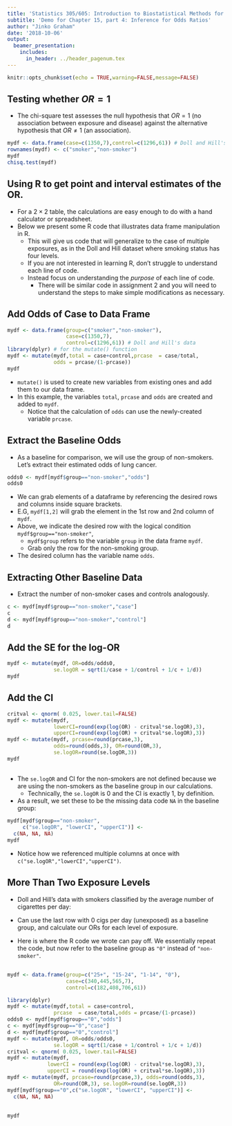 ```yaml
---
title: 'Statistics 305/605: Introduction to Biostatistical Methods for Health Sciences'
subtitle: 'Demo for Chapter 15, part 4: Inference for Odds Ratios'
author: "Jinko Graham"
date: '2018-10-06'
output: 
  beamer_presentation:
    includes:
      in_header: ../header_pagenum.tex
---
```


```r
knitr::opts_chunk$set(echo = TRUE,warning=FALSE,message=FALSE)
```

## Testing whether $OR=1$

* The chi-square test assesses the null hypothesis
that $OR=1$ (no association between exposure and disease)
against the alternative hypothesis that $OR\not=1$ (an association). 

\scriptsize

```r
mydf <- data.frame(case=c(1350,7),control=c(1296,61)) # Doll and Hill's data
rownames(mydf) <- c("smoker","non-smoker")
mydf
chisq.test(mydf)
```

## Using R to get point and interval estimates of the OR. 


* For a $2\times 2$ table, the calculations are easy enough
to do with a hand calculator or spreadsheet.
* Below we present some R code that illustrates
data frame manipulation in R.
    + This will give us code 
    that will generalize to the case of multiple exposures,
    as in the Doll and Hill dataset where smoking status
    has four levels.
    + If you are not interested in learning R, 
    don't struggle to understand each line of code.
    + Instead focus on understanding the *purpose* of each 
    line of code. 
        + There will be similar code in assignment 2 and you
    will need to understand the steps to make
    simple modifications as necessary.
    
## Add Odds of Case to Data Frame

\scriptsize
 
```r
mydf <- data.frame(group=c("smoker","non-smoker"),
                   case=c(1350,7),
                   control=c(1296,61)) # Doll and Hill's data
library(dplyr) # for the mutate() function
mydf <- mutate(mydf,total = case+control,prcase  = case/total,
               odds = prcase/(1-prcase))
mydf
```

\normalsize

* `mutate()` is used to create new variables from existing ones
and add them to our data frame.
* In this example, the variables `total`, `prcase` and
`odds` are created and added to `mydf`.
    + Notice that the calculation of `odds` can use
    the newly-created variable `prcase`.

## Extract the Baseline Odds

* As a baseline for comparison, we will use the group of non-smokers.
Let's extract their estimated odds of lung cancer.

\scriptsize

<!--
```r
odds0 <- mydf %>% filter(group=="non-smoker") %>% 
  select(odds) %>% unlist()
```
-->

```r
odds0 <- mydf[mydf$group=="non-smoker","odds"]
odds0
```

\normalsize

* We can grab elements of a dataframe by referencing
the desired rows and columns inside square brackets.
* E.G, `mydf[1,2]` will grab the element in the 
1st row and 2nd column of `mydf`.
* Above, we indicate the desired row with 
the logical condition `mydf$group=="non-smoker"`,
    + `mydf$group` refers to the variable `group` in the 
    data frame `mydf`. 
    + Grab only the row for the non-smoking group.
* The desired column has the variable name `odds`.

## Extracting Other Baseline Data

* Extract the number of non-smoker cases and controls
analogously.

\scriptsize

```r
c <- mydf[mydf$group=="non-smoker","case"] 
c
d <- mydf[mydf$group=="non-smoker","control"] 
d
```

## Add the SE for the log-OR

\scriptsize

```r
mydf <- mutate(mydf, OR=odds/odds0, 
               se.logOR = sqrt(1/case + 1/control + 1/c + 1/d))
mydf
```

\small

## Add the CI

\scriptsize

```r
critval <- qnorm( 0.025, lower.tail=FALSE)
mydf <- mutate(mydf, 
               lowerCI=round(exp(log(OR) - critval*se.logOR),3), 
               upperCI=round(exp(log(OR) + critval*se.logOR),3))
mydf <- mutate(mydf, prcase=round(prcase,3), 
               odds=round(odds,3), OR=round(OR,3),
               se.logOR=round(se.logOR,3))
mydf
```

## 

* The `se.logOR` and CI for the non-smokers are not defined because we are using the non-smokers as the baseline group in our calculations.
    + Technically, the `se.logOR` is 0 and the CI is exactly 1, by definition.
* As a result, we set these to be the missing data code `NA` 
in the baseline group:

\scriptsize

```r
mydf[mydf$group=="non-smoker",
     c("se.logOR", "lowerCI", "upperCI")] <- 
  c(NA, NA, NA)
mydf
```

\normalsize

* Notice how we referenced multiple columns at once
with `c("se.logOR","lowerCI","upperCI")`.


## More Than Two Exposure Levels

* Doll and Hill's data with smokers classified by the average number
of cigarettes per day:
\begin{center}
\begin{tabular}{llcc} 
 & &  case & control \\ \hline
Number of   & 25+    & 340 & 182  \\
cigarettes  & 15-24  & 445 & 408  \\ 
per day     & 1-14    & 565 & 706  \\ 
            & 0      & 7 & 61  \\ \hline
\end{tabular}
\end{center}
* Can use the last row with 0 cigs per day (unexposed) as a baseline group, and calculate our ORs for 
each level of exposure. 

* Here is where the R code we wrote can pay off. We 
essentially repeat the code, but now refer to the baseline
group as `"0"` instead of `"non-smoker"`.

##

\scriptsize

```r
mydf <- data.frame(group=c("25+", "15-24", "1-14", "0"),
                   case=c(340,445,565,7),
                   control=c(182,408,706,61))

library(dplyr)
mydf <- mutate(mydf,total = case+control,
               prcase  = case/total,odds = prcase/(1-prcase))
odds0 <- mydf[mydf$group=="0","odds"]
c <- mydf[mydf$group=="0","case"]
d <- mydf[mydf$group=="0","control"]
mydf <- mutate(mydf, OR=odds/odds0, 
               se.logOR = sqrt(1/case + 1/control + 1/c + 1/d))
critval <- qnorm( 0.025, lower.tail=FALSE)
mydf <- mutate(mydf, 
             lowerCI = round(exp(log(OR) - critval*se.logOR),3), 
             upperCI = round(exp(log(OR) + critval*se.logOR),3))
mydf <- mutate(mydf, prcase=round(prcase,3), odds=round(odds,3), 
               OR=round(OR,3), se.logOR=round(se.logOR,3))
mydf[mydf$group=="0",c("se.logOR", "lowerCI", "upperCI")] <- 
  c(NA, NA, NA)
```

##

\scriptsize

```r
mydf
```


